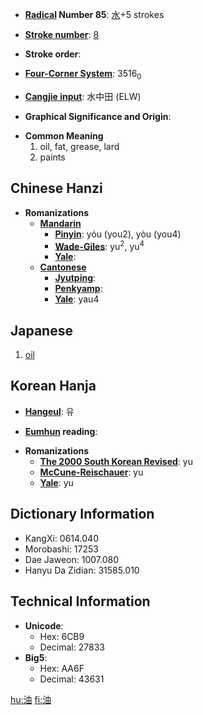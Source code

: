 * '''[[Wiktionary:Chinese radical index| Radical]] Number 85''': [[Wiktionary:Chinese radical index 水|水]]+5 strokes

* '''[[Wiktionary:Chinese total strokes index|Stroke number]]''': [[Wiktionary:Chinese total strokes index 8|8]]

* '''Stroke order''': 

* '''[[Wiktionary:Chinese four corner index|Four-Corner System]]''': 3516<sub>0</sub>

* '''[[Wiktionary:Chinese Cangjie index|Cangjie input]]''': 水中田 (ELW)

* '''Graphical Significance and Origin''': 

* '''Common Meaning'''
*#oil, fat, grease, lard
*# paints

== Chinese Hanzi ==

* '''Romanizations'''
** '''[[Mandarin]]'''
*** '''[[Pinyin]]''': yóu (you2), yòu (you4)
*** '''[[Wade-Giles]]''': yu<sup>2</sup>, yu<sup>4</sup>
*** '''[[Yale]]''': 
** '''[[Cantonese]]'''
*** '''[[Jyutping]]''':
*** '''[[Penkyamp]]''': 
*** '''[[Yale]]''': yau4

== Japanese ==

{{kanji|[[ゆ]] ([[yu]]), [[ゆう]] ([[yū]])|[[あぶら]] ([[abura]])}}
{{japnoun|あぶら|abura}}
# [[oil]]

== Korean Hanja ==

* '''[[Hangeul]]''': 유

* '''[[Eumhun]] reading''': 

* '''Romanizations'''
** '''[[The 2000 South Korean Revised Romanization|The 2000 South Korean Revised]]''': yu
** '''[[McCune-Reischauer]]''': yu
** '''[[Yale]]''': yu

== Dictionary Information ==

* KangXi: 0614.040
* Morobashi: 17253
* Dae Jaweon: 1007.080
* Hanyu Da Zidian: 31585.010

== Technical Information ==

* '''Unicode''':
** Hex: 6CB9
** Decimal: 27833
* '''Big5''':
** Hex: AA6F
** Decimal: 43631

[[hu:油]]
[[fi:油]]